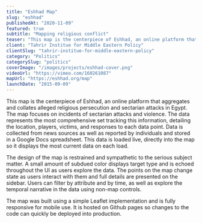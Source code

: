 ```yaml
---
title: "Eshhad Map"
slug: "eshhad"
publishedAt: "2020-11-09"
featured: true
subtitle: "Mapping religious conflict"
teaser: "This map is the centerpiece of Eshhad, an online platform that aggregates and collates alleged religious persecution and sectarian attacks in Egypt."
client: "Tahrir Institue for Middle Eastern Policy"
clientSlug: "tahrir-institue-for-middle-eastern-policy"
category: "Politics"
categorySlug: "politics"
coverImage: "/images/projects/eshhad-cover.png"
videoUrl: "https://vimeo.com/160261087"
mapUrl: "https://eshhad.org/map"
launchDate: "2015-09-09"
---
```


This map is the centerpiece of Eshhad, an online platform that aggregates and collates alleged religious persecution and sectarian attacks in Egypt. The map focuses on incidents of sectarian attacks and violence. The data represents the most comprehensive set tracking this information, detailing the location, players, victims, and responses to each data point. Data is collected from news sources as well as reported by individuals and stored in a Google Docs spreadsheet. This data is loaded live, directly into the map so it displays the most current data on each load.

The design of the map is restrained and sympathetic to the serious subject matter. A small amount of subdued color displays target type and is echoed throughout the UI as users explore the data. The points on the map change state as users interact with them and full details are presented on the sidebar. Users can filter by attribute and by time, as well as explore the temporal narrative in the data using non-map controls.

The map was built using a simple Leaflet implementation and is fully responsive for mobile use. It is hosted on Github pages so changes to the code can quickly be deployed into production.